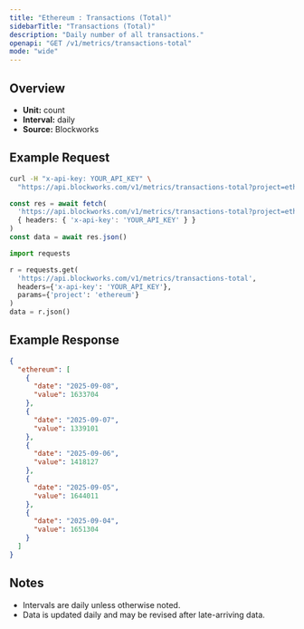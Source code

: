 ```yaml
---
title: "Ethereum : Transactions (Total)"
sidebarTitle: "Transactions (Total)"
description: "Daily number of all transactions."
openapi: "GET /v1/metrics/transactions-total"
mode: "wide"
---
```


## Overview

- **Unit:** count
- **Interval:** daily
- **Source:** Blockworks

## Example Request

<CodeGroup>

```bash cURL
curl -H "x-api-key: YOUR_API_KEY" \
  "https://api.blockworks.com/v1/metrics/transactions-total?project=ethereum"
```

```typescript TypeScript
const res = await fetch(
  'https://api.blockworks.com/v1/metrics/transactions-total?project=ethereum',
  { headers: { 'x-api-key': 'YOUR_API_KEY' } }
)
const data = await res.json()
```

```python Python
import requests

r = requests.get(
  'https://api.blockworks.com/v1/metrics/transactions-total',
  headers={'x-api-key': 'YOUR_API_KEY'},
  params={'project': 'ethereum'}
)
data = r.json()
```

</CodeGroup>

## Example Response

```json
{
  "ethereum": [
    {
      "date": "2025-09-08",
      "value": 1633704
    },
    {
      "date": "2025-09-07",
      "value": 1339101
    },
    {
      "date": "2025-09-06",
      "value": 1418127
    },
    {
      "date": "2025-09-05",
      "value": 1644011
    },
    {
      "date": "2025-09-04",
      "value": 1651304
    }
  ]
}
```

## Notes
- Intervals are daily unless otherwise noted.
- Data is updated daily and may be revised after late-arriving data.
